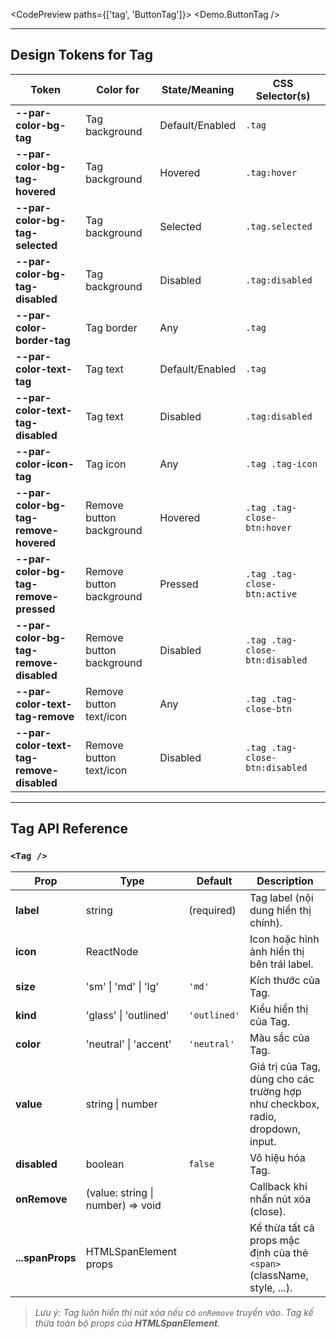 
<CodePreview paths={['tag', 'ButtonTag']}>
  <Demo.ButtonTag />
</CodePreview>

---

## Design Tokens for Tag

| **Token**                                | **Color for**            | **State/Meaning** | **CSS Selector(s)**            |
| ---------------------------------------- | ------------------------ | ----------------- | ------------------------------ |
| **--par-color-bg-tag**                   | Tag background           | Default/Enabled   | `.tag`                         |
| **--par-color-bg-tag-hovered**           | Tag background           | Hovered           | `.tag:hover`                   |
| **--par-color-bg-tag-selected**          | Tag background           | Selected          | `.tag.selected`                |
| **--par-color-bg-tag-disabled**          | Tag background           | Disabled          | `.tag:disabled`                |
| **--par-color-border-tag**               | Tag border               | Any               | `.tag`                         |
| **--par-color-text-tag**                 | Tag text                 | Default/Enabled   | `.tag`                         |
| **--par-color-text-tag-disabled**        | Tag text                 | Disabled          | `.tag:disabled`                |
| **--par-color-icon-tag**                 | Tag icon                 | Any               | `.tag .tag-icon`               |
| **--par-color-bg-tag-remove-hovered**    | Remove button background | Hovered           | `.tag .tag-close-btn:hover`    |
| **--par-color-bg-tag-remove-pressed**    | Remove button background | Pressed           | `.tag .tag-close-btn:active`   |
| **--par-color-bg-tag-remove-disabled**   | Remove button background | Disabled          | `.tag .tag-close-btn:disabled` |
| **--par-color-text-tag-remove**          | Remove button text/icon  | Any               | `.tag .tag-close-btn`          |
| **--par-color-text-tag-remove-disabled** | Remove button text/icon  | Disabled          | `.tag .tag-close-btn:disabled` |

---

## Tag API Reference

### `<Tag />`

| **Prop**         | **Type**                          | **Default**  | **Description**                                                                |
| ---------------- | --------------------------------- | ------------ | ------------------------------------------------------------------------------ |
| **label**        | string                            | (required)   | Tag label (nội dung hiển thị chính).                                           |
| **icon**         | ReactNode                         |              | Icon hoặc hình ảnh hiển thị bên trái label.                                    |
| **size**         | 'sm' \| 'md' \| 'lg'              | `'md'`       | Kích thước của Tag.                                                            |
| **kind**         | 'glass' \| 'outlined'             | `'outlined'` | Kiểu hiển thị của Tag.                                                         |
| **color**        | 'neutral' \| 'accent'             | `'neutral'`  | Màu sắc của Tag.                                                               |
| **value**        | string \| number                  |              | Giá trị của Tag, dùng cho các trường hợp như checkbox, radio, dropdown, input. |
| **disabled**     | boolean                           | `false`      | Vô hiệu hóa Tag.                                                               |
| **onRemove**     | (value: string \| number) => void |              | Callback khi nhấn nút xóa (close).                                             |
| **...spanProps** | HTMLSpanElement props             |              | Kế thừa tất cả props mặc định của thẻ `<span>` (className, style, ...).        |

> _Lưu ý: Tag luôn hiển thị nút xóa nếu có `onRemove` truyền vào. Tag kế thừa toàn bộ props của **HTMLSpanElement**._
